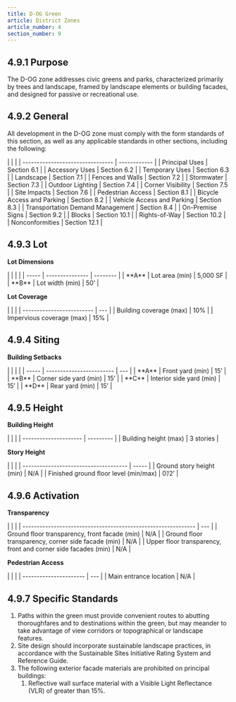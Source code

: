```yaml
---
title: D-OG Green
article: District Zones
article_number: 4
section_number: 9
---
```


## 4.9.1 Purpose

The D-OG zone addresses civic greens and parks, characterized primarily by trees and landscape, framed by landscape elements or building facades, and designed for passive or recreational use.

## 4.9.2 General

All development in the D-OG zone must comply with the form standards of this section, as well as any applicable standards in other sections, including the following:

<TableSmall>
  | | | | -------------------------------- | ------------ | | Principal Uses |
  Section 6.1 | | Accessory Uses | Section 6.2 | | Temporary Uses | Section 6.3
  | | Landscape | Section 7.1 | | Fences and Walls | Section 7.2 | | Stormwater
  | Section 7.3 | | Outdoor Lighting | Section 7.4 | | Corner Visibility |
  Section 7.5 | | Site Impacts | Section 7.6 | | Pedestrian Access | Section 8.1
  | | Bicycle Access and Parking | Section 8.2 | | Vehicle Access and Parking |
  Section 8.3 | | Transportation Demand Management | Section 8.4 | | On-Premise
  Signs | Section 9.2 | | Blocks | Section 10.1 | | Rights-of-Way | Section 10.2
  | | Nonconformities | Section 12.1 |
</TableSmall>

## 4.9.3 Lot

**Lot Dimensions**

<TableSmall>
  | | | | | ----- | --------------- | -------- | | **A** | Lot area (min) |
  5,000 SF | | **B** | Lot width (min) | 50’ |
</TableSmall>

**Lot Coverage**

<TableSmall>
  | | | | ------------------------- | --- | | Building coverage (max) | 10% | |
  Impervious coverage (max) | 15% |
</TableSmall>

## 4.9.4 Siting

**Building Setbacks**

<TableSmall>
  | | | | | ----- | ------------------------ | --- | | **A** | Front yard (min)
  | 15’ | | **B** | Corner side yard (min) | 15’ | | **C** | Interior side yard
  (min) | 15’ | | **D** | Rear yard (min) | 15’ |
</TableSmall>

## 4.9.5 Height

**Building Height**

<TableSmall>
  | | | | --------------------- | --------- | | Building height (max) | 3
  stories |
</TableSmall>

**Story Height**

<TableSmall>
  | | | | ------------------------------------- | ----- | | Ground story height
  (min) | N/A | | Finished ground floor level (min/max) | 0’/2’ |
</TableSmall>

## 4.9.6 Activation

**Transparency**

<TableSmall>
  | | | | ------------------------------------------------------------- | --- |
  | Ground floor transparency, front facade (min) | N/A | | Ground floor
  transparency, corner side facade (min) | N/A | | Upper floor transparency,
  front and corner side facades (min) | N/A |
</TableSmall>

**Pedestrian Access**

<TableSmall>
  | | | | ---------------------- | --- | | Main entrance location | N/A |
</TableSmall>

## 4.9.7 Specific Standards

1. Paths within the green must provide convenient routes to abutting thoroughfares and to destinations within the green, but may meander to take advantage of view corridors or topographical or landscape features.
2. Site design should incorporate sustainable landscape practices, in accordance with the Sustainable Sites Initiative Rating System and Reference Guide.
3. The following exterior facade materials are prohibited on principal buildings:
   1. Reflective wall surface material with a Visible Light Reflectance (VLR) of greater than 15%.
